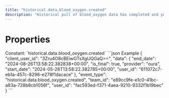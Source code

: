 ```yaml
---
title: "historical.data.blood_oxygen.created"
description: "Historical pull of blood_oxygen data has completed and you can now pull data for this resource."
---
```

# Properties
<ResponseField name="event_type" type="const string" required="true">
Constant: `historical.data.blood_oxygen.created`
</ResponseField>
<ResponseField name="team_id" type="string" required="true">
</ResponseField>
<ResponseField name="user_id" type="string" required="true">
</ResponseField>
<ResponseField name="client_user_id" type="string" required="true">
</ResponseField>
<ResponseField name="data" type="HistoricalDataCreated" required="true">
<Expandable title="HistoricalDataCreated" defaultOpen="true">
<ResponseField name="user_id" type="string" required="true">
</ResponseField>
<ResponseField name="start_date" type="string" required="true">
</ResponseField>
<ResponseField name="end_date" type="string" required="true">
</ResponseField>
<ResponseField name="is_final" type="boolean" required="true">
</ResponseField>
<ResponseField name="provider" type="string" required="true">
</ResponseField>
</Expandable>
</ResponseField>
<ResponseExample>
```json Example
{
  "client_user_id": "3Zru4O8cBEiwGTsXgUQGaQ==",
  "data": {
    "end_date": "2024-08-26T13:58:22.382838+00:00",
    "is_final": true,
    "provider": "oura",
    "start_date": "2024-05-28T13:58:22.382785+00:00",
    "user_id": "611072c7-eb1a-457c-8296-e278f1dacace"
  },
  "event_type": "historical.data.blood_oxygen.created",
  "team_id": "e89cc9fe-e1c0-41bc-a83a-728b8cb1056f",
  "user_id": "fac593ed-f371-4aea-9210-9332f1b19bec"
}
```
</ResponseExample>
